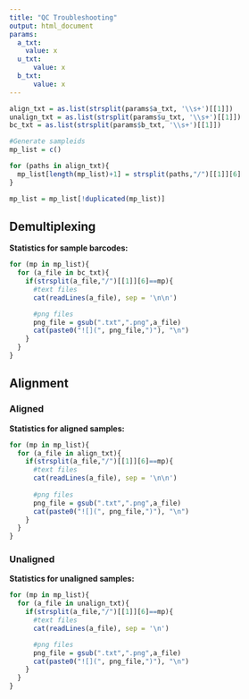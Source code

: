 ```yaml
---
title: "QC Troubleshooting"
output: html_document
params:
  a_txt: 
    value: x
  u_txt: 
      value: x
  b_txt: 
      value: x
---
```


```r
align_txt = as.list(strsplit(params$a_txt, '\\s+')[[1]])
unalign_txt = as.list(strsplit(params$u_txt, '\\s+')[[1]])
bc_txt = as.list(strsplit(params$b_txt, '\\s+')[[1]])
```

```r
#Generate sampleids
mp_list = c()

for (paths in align_txt){
  mp_list[length(mp_list)+1] = strsplit(paths,"/")[[1]][6]
}

mp_list = mp_list[!duplicated(mp_list)]
```

## Demultiplexing 
**Statistics for sample barcodes:**

```r
for (mp in mp_list){
  for (a_file in bc_txt){
    if(strsplit(a_file,"/")[[1]][6]==mp){
      #text files
      cat(readLines(a_file), sep = '\n\n')

      #png files
      png_file = gsub(".txt",".png",a_file)
      cat(paste0("![](", png_file,")"), "\n")
    }
  }
}
```

## Alignment
### Aligned
**Statistics for aligned samples:**

```r
for (mp in mp_list){
  for (a_file in align_txt){
    if(strsplit(a_file,"/")[[1]][6]==mp){
      #text files
      cat(readLines(a_file), sep = '\n\n')
      
      #png files
      png_file = gsub(".txt",".png",a_file)
      cat(paste0("![](", png_file,")"), "\n")
    }
  }
}
```

### Unaligned
**Statistics for unaligned samples:**

```r
for (mp in mp_list){
  for (a_file in unalign_txt){
    if(strsplit(a_file,"/")[[1]][6]==mp){
      #text files
      cat(readLines(a_file), sep = '\n')

      #png files
      png_file = gsub(".txt",".png",a_file)
      cat(paste0("![](", png_file,")"), "\n")
    }
  }
}
```
